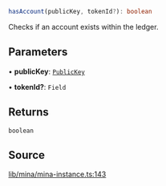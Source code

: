 ```ts
hasAccount(publicKey, tokenId?): boolean
```

Checks if an account exists within the ledger.

## Parameters

• **publicKey**: [`PublicKey`](../../../classes/PublicKey.mdx)

• **tokenId?**: `Field`

## Returns

`boolean`

## Source

[lib/mina/mina-instance.ts:143](https://github.com/o1-labs/o1js/blob/ccbd5fd4525adaf6c1f07bef7847d7bac67c71b5/src/lib/mina/mina-instance.ts#L143)
